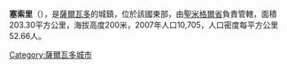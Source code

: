 '''塞索里'''（{{lang-es|Sesori}}），是[[薩爾瓦多|薩爾瓦多]]的城鎮，位於該國東部，由[[聖米格爾省_(薩爾瓦多)|聖米格爾省]]負責管轄，面積203.30平方公里，海拔高度200米，2007年人口10,705，人口密度每平方公里52.66人。

{{coord|13|43|N|88|22|W|display=title|region:SV_type:city_source:GNS-enwiki}}

{{ElSalvador-geo-stub}}
[[Category:薩爾瓦多城市|Category:薩爾瓦多城市]]